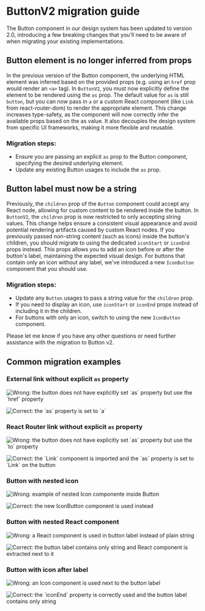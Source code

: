 

<Meta title="Guides/ButtonV2 migration guide" />

# ButtonV2 migration guide

The Button component in our design system has been updated to version 2.0, introducing a few breaking changes that you'll need to be aware of when migrating your existing implementations.

## Button element is no longer inferred from props

In the previous version of the Button component, the underlying HTML element was inferred based on the provided props (e.g. using an `href` prop would render an `<a>` tag).
In `ButtonV2`, you must now explicitly define the element to be rendered using the `as` prop. The default value for `as` is still `button`, but you can now pass in `a` or a custom React component (like `Link` from react-router-dom) to render the appropriate element.
This change increases type-safety, as the component will now correctly infer the available props based on the as value. It also decouples the design system from specific UI frameworks, making it more flexible and reusable.

### Migration steps:

- Ensure you are passing an explicit `as` prop to the Button component, specifying the desired underlying element.
- Update any existing Button usages to include the `as` prop.

## Button label must now be a string

Previously, the `children` prop of the `Button` component could accept any React node, allowing for custom content to be rendered inside the button.
In `ButtonV2`, the `children` prop is now restricted to only accepting string values. This change helps ensure a consistent visual appearance and avoid potential rendering artifacts caused by custom React nodes.
If you previously passed non-string content (such as icons) inside the button's children, you should migrate to using the dedicated `iconStart` or `iconEnd` props instead. This props allows you to add an icon before or after the button's label, maintaining the expected visual design.
For buttons that contain only an icon without any label, we've introduced a new `IconButton` component that you should use.

### Migration steps:

- Update any `Button` usages to pass a string value for the `children` prop.
- If you need to display an icon, use `iconStart` or `iconEnd` props instead of including it in the children.
- For buttons with only an icon, switch to using the new `IconButton` component.

Please let me know if you have any other questions or need further assistance with the migration to Button v2.

## Common migration examples

### External link without explicit `as` property

<img
  alt="Wrong: the button does not have explicitly set `as` property but use the `href` property"
  src={ex4before}
  width={470}
/>

<img
  alt="Correct: the `as` property is set to `a`"
  src={ex4after}
  width={470}
/>

### React Router link without explicit `as` property

<img
  alt="Wrong: the button does not have explicitly set `as` property but use the `to` property"
  src={ex5before}
  width={470}
/>

<img
  alt="Correct: the `Link` component is imported and the `as` property is set to `Link` on the button"
  src={ex5after}
  width={470}
/>

### Button with nested icon

<img
  alt="Wrong: example of nested Icon componente inside Button"
  src={ex1before}
  width={470}
/>

<img
  alt="Correct: the new IconButton component is used instead"
  src={ex1after}
  width={470}
/>

### Button with nested React component

<img
  alt="Wrong: a React component is used in button label instead of plain string"
  src={ex2before}
  width={470}
/>

<img
  alt="Correct: the button label contains only string and React component is extracted next to it"
  src={ex2after}
  width={470}
/>

### Button with icon after label

<img
  alt="Wrong: an Icon component is used next to the button label"
  src={ex3before}
  width={470}
/>

<img
  alt="Correct: the `iconEnd` property is correctly used and the button label contains only string"
  src={ex3after}
  width={470}
/>
